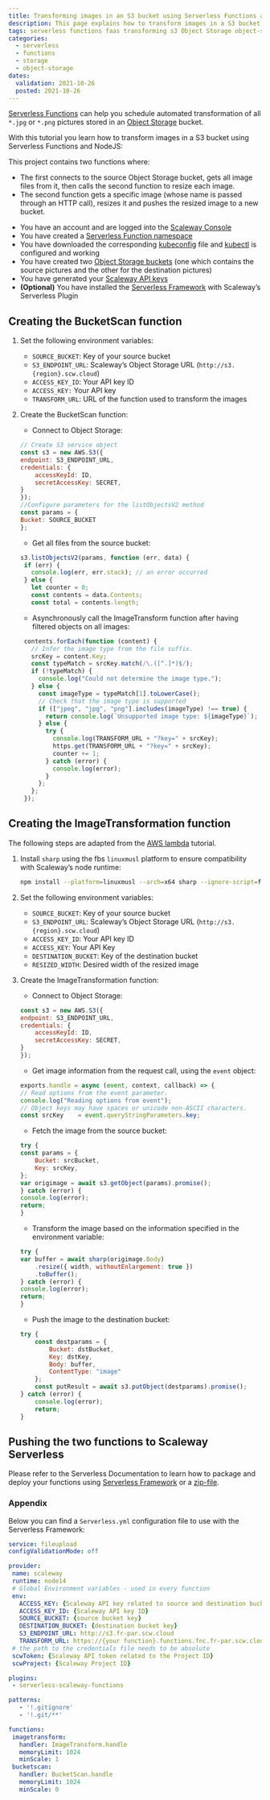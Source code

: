 ```yaml
---
title: Transforming images in an S3 bucket using Serverless Functions and Node JS
description: This page explains how to transform images in a S3 bucket using Serverless Functions and Node JS
tags: serverless functions faas transforming s3 Object Storage object-storage
categories:
  - serverless
  - functions 
  - storage
  - object-storage
dates:
  validation: 2021-10-26
  posted: 2021-10-26
---
```


[Serverless Functions](/compute/functions/quickstart/) can help you schedule automated transformation of all `*.jpg` or `*.png` pictures stored in an [Object Storage](/storage/object/quickstart/) bucket.

With this tutorial you learn how to transform images in a S3 bucket using Serverless Functions and NodeJS:

<Lightbox src="scaleway-faas-image-transform.png" alt="" />

This project contains two functions where:
  * The first connects to the source Object Storage bucket, gets all image files from it, then calls the second function to resize each image.
  * The second function gets a specific image (whose name is passed through an HTTP call), resizes it and pushes the resized image to a new bucket.


<Message type="requirement">

  - You have an account and are logged into the [Scaleway Console](https://console.scaleway.com)
  - You have created a [Serverless Function namespace](/compute/functions/how-to/create-a-functions-namespace/)
  - You have downloaded the corresponding [kubeconfig](/compute/kubernetes/how-to/edit-cluster/) file and [kubectl](/compute/kubernetes/how-to/connect-cluster-kubectl/) is configured and working
  - You have created two [Object Storage buckets](/storage/object/how-to/create-a-bucket/) (one which contains the source pictures and the other for the destination pictures)
  - You have generated your [Scaleway API keys](/docs/console/my-project/how-to/generate-api-key/)
  - **(Optional)** You have installed the [Serverless Framework](https://serverless.com/) with Scaleway’s Serverless Plugin

</Message>

## Creating the BucketScan function

1. Set the following environment variables:
    * `SOURCE_BUCKET`: Key of your source bucket
    * `S3_ENDPOINT_URL`: Scaleway’s Object Storage URL (`http://s3.{region}.scw.cloud`)
    * `ACCESS_KEY_ID`: Your API key ID
    * `ACCESS_KEY:` Your API key 
    * `TRANSFORM_URL`: URL of the function used to transform the images

2. Create the BucketScan function:

    * Connect to Object Storage: 
    ```js 
    // Create S3 service object
    const s3 = new AWS.S3({
    endpoint: S3_ENDPOINT_URL,
    credentials: {
        accessKeyId: ID,
        secretAccessKey: SECRET,
    }
    });
    //Configure parameters for the listObjectsV2 method
    const params = {
    Bucket: SOURCE_BUCKET
    };
    ```
    * Get all files from the source bucket:
    ```js
    s3.listObjectsV2(params, function (err, data) {
     if (err) {
       console.log(err, err.stack); // an error occurred
     } else {
       let counter = 0;
       const contents = data.Contents;
       const total = contents.length;
    ```
    * Asynchronously call the ImageTransform function after having filtered objects on all images:
    ```js 
     contents.forEach(function (content) {
       // Infer the image type from the file suffix.
       srcKey = content.Key;
       const typeMatch = srcKey.match(/\.([^.]*)$/);
       if (!typeMatch) {
         console.log("Could not determine the image type.");
       } else {
         const imageType = typeMatch[1].toLowerCase();
         // Check that the image type is supported
         if (["jpeg", "jpg", "png"].includes(imageType) !== true) {
           return console.log(`Unsupported image type: ${imageType}`);
         } else {
           try {
             console.log(TRANSFORM_URL + "?key=" + srcKey);
             https.get(TRANSFORM_URL + "?key=" + srcKey);
             counter += 1;
           } catch (error) {
             console.log(error);
           }
         };
       };
     });
    ```

## Creating the ImageTransformation function

The following steps are adapted from the [AWS lambda](https://docs.aws.amazon.com/lambda/latest/dg/with-s3-tutorial.html#with-s3-tutorial-create-function-code) tutorial.

1. Install `sharp` using the fbs `linuxmusl` platform to ensure compatibility with Scaleway’s node runtime:
    ```bash
    npm install --platform=linuxmusl --arch=x64 sharp --ignore-script=false --save
    ```

2. Set the following environment variables: 
    * `SOURCE_BUCKET`: Key of your source bucket
    * `S3_ENDPOINT_URL`: Scaleway’s Object Storage URL (`http://s3.{region}.scw.cloud`)
    * `ACCESS_KEY_ID`: Your API key ID
    * `ACCESS_KEY`: Your API Key 
    * `DESTINATION_BUCKET`: Key of the destination bucket
    * `RESIZED_WIDTH`: Desired width of the resized image

3. Create the ImageTransformation function:
    * Connect to Object Storage: 
    ```js
    const s3 = new AWS.S3({
    endpoint: S3_ENDPOINT_URL,
    credentials: {
        accessKeyId: ID,
        secretAccessKey: SECRET,
    }
    });
    ```
    * Get image information from the request call, using the `event` object:
    ```js 
    exports.handle = async (event, context, callback) => {
    // Read options from the event parameter.
    console.log("Reading options from event");
    // Object keys may have spaces or unicode non-ASCII characters.
    const srcKey    = event.queryStringParameters.key;
    ```
    * Fetch the image from the source bucket:
    ```js
    try {
    const params = {
        Bucket: srcBucket,
        Key: srcKey,
    };
    var origimage = await s3.getObject(params).promise();
    } catch (error) {
    console.log(error);
    return;
    }
    ```
    * Transform the image based on the information specified in the environment variable:
    ```js 
    try {
    var buffer = await sharp(origimage.Body)
        .resize({ width, withoutEnlargement: true })
        .toBuffer();
    } catch (error) {
    console.log(error);
    return;
    }
    ```
    * Push the image to the destination bucket:
    ```js 
    try {
        const destparams = {
            Bucket: dstBucket,
            Key: dstKey,
            Body: buffer,
            ContentType: "image"
        };
        const putResult = await s3.putObject(destparams).promise();
    } catch (error) {
        console.log(error);
        return;
    } 
    ```

## Pushing the two functions to Scaleway Serverless 

Please refer to the Serverless Documentation to learn how to package and deploy your functions using [Serverless Framework](/compute/functions/api-cli/fun-uploading-with-serverless-framework/) or a [zip-file](/compute/functions/how-to/package-function-in-zip/).

### Appendix

Below you can find a `Serverless.yml` configuration file to use with the Serverless Framework: 

```yaml
service: fileupload
configValidationMode: off

provider:
 name: scaleway
 runtime: node14
 # Global Environment variables - used in every function
 env:
   ACCESS_KEY: {Scaleway API key related to source and destination buckets}
   ACCESS_KEY_ID: {Scaleway API key ID}
   SOURCE_BUCKET: {source bucket key}
   DESTINATION_BUCKET: {destination bucket key}
   S3_ENDPOINT_URL: http://s3.fr-par.scw.cloud
   TRANSFORM_URL: https://{your function}.functions.fnc.fr-par.scw.cloud
 # the path to the credentials file needs to be absolute
 scwToken: {Scaleway API token related to the Project ID}
 scwProject: {Scaleway Project ID}

plugins:
 - serverless-scaleway-functions

patterns:
   - '!.gitignore'
   - '!.git/**'

functions:
 imagetransform:
   handler: ImageTransform.handle
   memoryLimit: 1024
   minScale: 1
 bucketscan:
   handler: BucketScan.handle
   memoryLimit: 1024
   minScale: 0
```